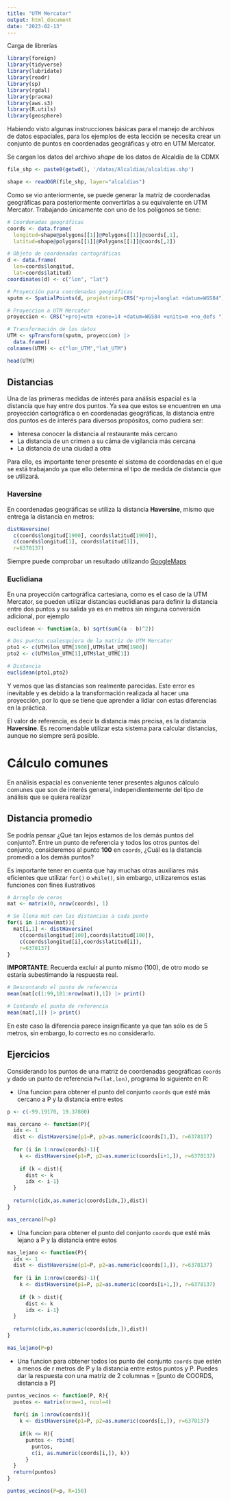---
title: "UTM Mercator"
output: html_document
date: "2023-02-13"
---

Carga de librerías

```{r, echo=FALSE}
library(foreign)
library(tidyverse)
library(lubridate)
library(readr)
library(sp)
library(rgdal)
library(pracma)
library(aws.s3)
library(R.utils)
library(geosphere)
```

Habiendo visto algunas instrucciones básicas para el manejo de archivos de datos espaciales, para los ejemplos de esta lección se necesita crear un conjunto de puntos en coordenadas geográficas y otro en UTM Mercator.

Se cargan los datos del archivo *shape* de los datos de Alcaldía de la CDMX

```{r}
file_shp <- paste0(getwd(), '/datos/Alcaldias/alcaldias.shp')

shape <- readOGR(file_shp, layer="alcaldias")
```

Como se vio anteriormente, se puede generar la matriz de coordenadas geográficas para posteriormente convertirlas a su equivalente en UTM Mercator. Trabajando únicamente con uno de los polígonos se tiene:

```{r}
# Coordenadas geográficas
coords <- data.frame(
  longitud=shape@polygons[[1]]@Polygons[[1]]@coords[,1],
  latitud=shape@polygons[[1]]@Polygons[[1]]@coords[,2])

# Objeto de coordenadas cartográficas
d <- data.frame(
  lon=coords$longitud,
  lat=coords$latitud)
coordinates(d) <- c("lon", "lat")

# Proyección para coordenadas geográficas
sputm <- SpatialPoints(d, proj4string=CRS("+proj=longlat +datum=WGS84"))

# Proyeccion a UTM Mercator
proyeccion <- CRS("+proj=utm +zone=14 +datum=WGS84 +units=m +no_defs ") 

# Transformación de los datos
UTM <- spTransform(sputm, proyeccion) |>
  data.frame()
colnames(UTM) <- c("lon_UTM","lat_UTM")

head(UTM)
```

## Distancias

Una de las primeras medidas de interés para análisis espacial es la distancia que hay entre dos puntos. Ya sea que estos se encuentren en una proyección cartográfica o en coordenadas geográficas, la distancia entre dos puntos es de interés para diversos propósitos, como pudiera ser:

-   Interesa conocer la distancia al restaurante más cercano
-   La distancia de un crimen a su cáma de vigilancia más cercana
-   La distancia de una ciudad a otra

Para ello, es importante tener presente el sistema de coordenadas en el que se está trabajando ya que ello determina el tipo de medida de distancia que se utilizará.

### Haversine

En coordenadas geográficas se utiliza la distancia **Haversine**, mismo que entrega la distancia en metros:

```{r}
distHaversine(
  c(coords$longitud[1900], coords$latitud[1900]),
  c(coords$longitud[1], coords$latitud[1]),
  r=6378137)
```

Siempre puede comprobar un resultado utilizando [GoogleMaps](https://www.google.com.mx/maps/dir/19.39475,-99.18871++/19.40356,-99.19384/@19.3991982,-99.1945889,16z/data=!3m1!4b1!4m7!4m6!1m3!2m2!1d-99.18871!2d19.39475!1m0!3e0)

### Euclidiana

En una proyección cartográfica cartesiana, como es el caso de la UTM Mercator, se pueden utilizar distancias euclidianas para definir la distancia entre dos puntos y su salida ya es en metros sin ninguna conversión adicional, por ejemplo

```{r}
euclidean <- function(a, b) sqrt(sum((a - b)^2))

# Dos puntos cualesquiera de la matriz de UTM Mercator
pto1 <- c(UTM$lon_UTM[1900],UTM$lat_UTM[1900])
pto2 <- c(UTM$lon_UTM[1],UTM$lat_UTM[1])

# Distancia
euclidean(pto1,pto2)
```

Y vemos que las distancias son realmente parecidas. Este error es inevitable y es debido a la transformación realizada al hacer una proyección, por lo que se tiene que aprender a lidiar con estas diferencias en la práctica.

El valor de referencia, es decir la distancia más precisa, es la distancia **Haversine**. Es recomendable utilizar esta sistema para calcular distancias, aunque no siempre será posible.

# Cálculo comunes

En análisis espacial es conveniente tener presentes algunos cálculo comunes que son de interés general, independientemente del tipo de análisis que se quiera realizar

## Distancia promedio

Se podría pensar ¿Qué tan lejos estamos de los demás puntos del conjunto?. Entre un punto de referencia y todos los otros puntos del conjunto, consideremos al punto **100** en `coords`, ¿Cuál es la distancia promedio a los demás puntos?

Es importante tener en cuenta que hay muchas otras auxiliares más eficientes que utilizar `for()` o `while()`, sin embargo, utilizaremos estas funciones con fines ilustrativos

```{r}
# Arreglo de ceros
mat <- matrix(0, nrow(coords), 1)

# Se llena mat con las distancias a cada punto
for(i in 1:nrow(mat)){
  mat[i,1] <- distHaversine(
    c(coords$longitud[100],coords$latitud[100]),
    c(coords$longitud[i],coords$latitud[i]),
    r=6378137)
}
```

**IMPORTANTE**: Recuerda excluir al punto mismo (100), de otro modo se estaría subestimando la respuesta real.

```{r}
# Descontando el punto de referencia
mean(mat[c(1:99,101:nrow(mat)),1]) |> print()

# Contando el punto de referencia
mean(mat[,1]) |> print()
```

En este caso la diferencia parece insignificante ya que tan sólo es de 5 metros, sin embargo, lo correcto es no considerarlo.

## Ejercicios

Considerando los puntos de una matriz de coordenadas geográficas `coords` y dado un punto de referencia `P=(lat,lon)`, programa lo siguiente en R:

-   Una funcion para obtener el punto del conjunto `coords` que esté más cercano a P y la distancia entre estos

```{r}
p <- c(-99.19170, 19.37880)

mas_cercano <- function(P){
  idx <- 1
  dist <- distHaversine(p1=P, p2=as.numeric(coords[1,]), r=6378137)
  
  for (i in 1:nrow(coords)-1){
    k <- distHaversine(p1=P, p2=as.numeric(coords[i+1,]), r=6378137)
    
    if (k < dist){
      dist <- k
      idx <- i-1}
  }
  
  return(c(idx,as.numeric(coords[idx,]),dist))
}

mas_cercano(P=p)
```

-   Una funcion para obtener el punto del conjunto `coords` que esté más lejano a P y la distancia entre estos

```{r}
mas_lejano <- function(P){
  idx <- 1
  dist <- distHaversine(p1=P, p2=as.numeric(coords[1,]), r=6378137)
  
  for (i in 1:nrow(coords)-1){
    k <- distHaversine(p1=P, p2=as.numeric(coords[i+1,]), r=6378137)
    
    if (k > dist){
      dist <- k
      idx <- i-1}
  }
  
  return(c(idx,as.numeric(coords[idx,]),dist))
}

mas_lejano(P=p)
```

-   Una funcion para obtener todos los punto del conjunto `coords` que estén a menos de r metros de P y la distancia entre estos puntos y P. Puedes dar la respuesta con una matriz de 2 columnas = [punto de COORDS, distancia a P]

```{r}
puntos_vecinos <- function(P, R){
  puntos <- matrix(nrow=1, ncol=4)
  
  for(i in 1:nrow(coords)){
    k <- distHaversine(p1=P, p2=as.numeric(coords[i,]), r=6378137)
    
    if(k <= R){
      puntos <- rbind(
        puntos,
        c(i, as.numeric(coords[i,]), k))
      }
  }
  return(puntos)
}

puntos_vecinos(P=p, R=150)
```











